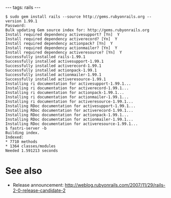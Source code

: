---
tags: rails
---
<pre>$ sudo gem install rails --source http://gems.rubyonrails.org --version 1.99.1
Password:
Bulk updating Gem source index for: http://gems.rubyonrails.org
Install required dependency activesupport? [Yn]  Y
Install required dependency activerecord? [Yn]  Y
Install required dependency actionpack? [Yn]  Y
Install required dependency actionmailer? [Yn]  Y
Install required dependency activeresource? [Yn]  Y
Successfully installed rails-1.99.1
Successfully installed activesupport-1.99.1
Successfully installed activerecord-1.99.1
Successfully installed actionpack-1.99.1
Successfully installed actionmailer-1.99.1
Successfully installed activeresource-1.99.1
Installing ri documentation for activesupport-1.99.1...
Installing ri documentation for activerecord-1.99.1...
Installing ri documentation for actionpack-1.99.1...
Installing ri documentation for actionmailer-1.99.1...
Installing ri documentation for activeresource-1.99.1...
Installing RDoc documentation for activesupport-1.99.1...
Installing RDoc documentation for activerecord-1.99.1...
Installing RDoc documentation for actionpack-1.99.1...
Installing RDoc documentation for actionmailer-1.99.1...
Installing RDoc documentation for activeresource-1.99.1...
$ fastri-server -b
Building index.
Indexed:
* 7710 methods
* 1364 classes/modules
Needed 1.591213 seconds</pre>

= See also =

* Release announcement: http://weblog.rubyonrails.com/2007/11/29/rails-2-0-release-candidate-2
